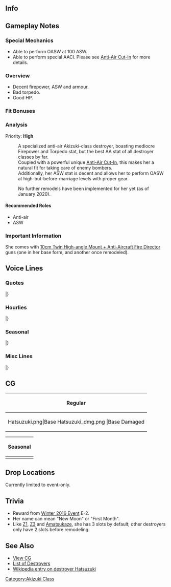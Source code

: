 ==Info==
{{KanmusuInfo|ID=223}}
{{KanmusuInfo|ID=223a}}

==Gameplay Notes==
===Special Mechanics===
* Able to perform OASW at 100 ASW.
* Able to perform special AACI. Please see [[Aerial_Combat#Anti-Air_Cut-In|Anti-Air Cut-In]] for more details.

===Overview===
* Decent firepower, ASW and armour.
* Bad torpedo.
* Good HP.

===Fit Bonuses===
{{:{{BASEPAGENAME}}/Equipment Bonuses}}
{{clear}}

===Analysis===
Priority: '''High'''

:A specialized anti-air Akizuki-class destroyer, boasting mediocre Firepower and Torpedo stat, but the best AA stat of all destroyer classes by far.
:Coupled with a powerful unique [[Anti-Air Cut-In]], this makes her a natural fit for taking care of enemy bombers.
:Additionally, her ASW stat is decent and allows her to perform OASW at high-but-before-marriage levels with proper gear.


:No further remodels have been implemented for her yet (as of January 2020).


====Recommended Roles====
* Anti-air
* ASW

===Important Information===
She comes with [[10cm Twin High-angle Mount + Anti-Aircraft Fire Director]] guns (one in her base form, and another once remodeled).

==Voice Lines==
===Quotes===
{{ShipquoteHeader}}
{{ShipquoteKai
|scenario = Introduction
|origin = 秋月型駆逐艦、その四番艦、初月だ。お前が提督か。いいだろう。僕が行こう。
|translation = I'm the 4th ship of the Akizuki-class destroyers, Hatsuzuki. So you're the Admiral huh. That's fine. I'll go along. 
|audio = Hatsuzuki-Intro.mp3
}}
{{ShipquoteKai
|scenario = Introduction
|kai = yes
|origin = 秋月型防空駆逐艦、四番艦、初月だ。お前も行くのか。ならば、僕がお前を守る。約束だ。
|translation = I'm the 4th ship of the Akizuki-class anti-air destroyers, Hatsuzuki. You're moving out too huh. In that case, I'll protect you. That's a promise. 
|audio = HatsuzukiKai-Intro.mp3
}}
{{ShipquoteKai
|scenario = Library
|origin = 秋月型防空駆逐艦、四番艦の初月だ。
舞鶴で生まれた。姉さんたちと共に、第六十一駆逐隊を編成、マリアナ沖海戦や、レイテ沖海戦に参加した。 
防空戦闘、空母救援を実施した後、艦隊の殿として僕は敵艦隊に向かった。
|translation = I'm the 4th ship of the Akizuki-class anti-air destroyers, Hatsuzuki.
I was born in Maizuru. I participated in the Battles of Marianas and Leyte Gulf along with my elder sisters in the 61st Destroyer Squadron. 
After relieving the carriers and performing air defense, I headed towards the enemy fleet as a rear guard.<ref>Referring to her valiant [https://ja.wikipedia.org/wiki/%E5%88%9D%E6%9C%88_(%E9%A7%86%E9%80%90%E8%89%A6)#.E3.83.AC.E3.82.A4.E3.83.86.E6.B2.96.E6.B5.B7.E6.88.A6 rear guard action] where she distracted 17 USN ships (13DD, 2CL 2CA) so that Isuzu and Wakatsuki could escape after the failed attempt to rescue Zuikaku, Shoukaku, Chitose and Chiyoda.</ref>
|audio = Hatsuzuki-Library.mp3
}}
{{ShipquoteKai
|scenario = Secretary 1
|origin = 呼んだか？何だ？
|translation = You called? What is it?
|audio = Hatsuzuki-Sec1.mp3
}}
{{ShipquoteKai
|scenario = Secretary 2
|origin = うん、第六十一駆逐隊だが。
|translation = Yes, we're the 61st Destroyer Squadron.
|audio = Hatsuzuki-Sec2.mp3
}}
{{ShipquoteKai
|scenario = Secretary 3
|origin = またお前か。なんだ、寂しいのか？　大人だろ？　…まあいい。最後まで、僕が守ろう。
|translation = You again. What's that; you're lonely? Aren't you an adult? ...Ah well. I'll 
protect you till the end.
|audio = Hatsuzuki-Sec3.mp3
}}
{{ShipquoteKai
|scenario = Secretary Idle
|origin = もしもの時の為に、内火艇の整備もしっかりしておかなければ。僕のほうも、もちろん可燃物は出来るだけ排除して…、ふっ。
|translation = Just in case, I'll make sure the launch is well maintained. Of course, I'll also be sure to limit the amounts of combustible materials around my cannons... Fuu.<ref>During her last stand, 8 of her crew and 17 survivors from Zuikaku were able to escape and make it to Taiwan in one of her launches. She was also set ablaze and detonated during her last stand.</ref>
|audio = Hatsuzuki-SecIdle.mp3
}}
{{ShipquoteKai
|scenario = Secretary (Married)
|origin = いや…別に特に用事があるわけじゃ… お前は、強い提督だな。少しだけだ…少しだけ肩を貸してもらっても良いか？…はぁ…落ち着くなぁ。…すまん。
|translation = No... I don't really have anything special to do... You're a strong Admiral huh. Could you... could you please lend me your shoulder for a bit? ....*sigh*...This is calming. ...Sorry.
|audio = Hatsuzuki-SecMarried.mp3
}}
{{ShipquoteKai
|scenario = Wedding
|origin = 提督、何？姉さんならあっちだよ？え……僕に？これは……指に……。あ、あの……いいのか？僕は何も返せないけど、そうか……分かった。
|translation = What is it, Admiral? If you're looking for my sisters, they're over there you know? Eh... me? This is... a ring for... U-umm... Is this OK? But I don't have anything for you... I see... I understand.
|audio = Hatsuzuki-Wedding.mp3
}}
{{ShipquoteKai
|scenario = Player's Score
|origin = 情報か？ わかった、僕が取ってこよう。
|translation = Information? Understood, I'll go get it.
|audio = Hatsuzuki-PlayerScore.mp3
}}
{{ShipquoteKai
|scenario = Joining the Fleet
|origin = 第六十一駆逐隊、初月、出撃するぞ！
|translation = 61st Destroyer Division, Hatsuzuki, sortieing!
|audio = Hatsuzuki-JoinFleet.mp3
}}
{{ShipquoteKai
|scenario = Equipment 1
|origin = うん、いいみたいだ。助かる。
|translation = Yup, this looks nice. It helps.
|audio = Hatsuzuki-Equip1.mp3
}}
{{ShipquoteKai
|scenario = Equipment 1
|kai = yes
|origin = 悪くないな。うん。助かる！
|translation = Not bad. Yup. It helps!
|audio = HatsuzukiKai-Equip1.mp3
}}
{{ShipquoteKai
|scenario = Equipment 2
|origin = これは、僕に使えるか？
|translation = Can I... make use of this?
|audio = Hatsuzuki-Equip2.mp3
}}
{{ShipquoteKai
|scenario = Equipment 3
|origin = ここは任せろ、心配するな。
|translation = Leave this to me, don't worry.
|audio = Hatsuzuki-Equip3.mp3
}}
{{ShipquoteKai
|scenario = Supply
|origin = ありがとう！助かる。
|translation = Thank you! It helps.
|audio = Hatsuzuki-Supply.mp3
}}
{{ShipquoteKai
|scenario = Docking (Minor Damage)
|origin = 僕はまだ戦えるが…
|translation = I can still fight...
|audio = Hatsuzuki-DockMinor.mp3
}}
{{ShipquoteKai
|scenario = Docking (Major Damage)
|origin = 内火艇が…いや、少しだけ痛む…すまない…
|translation = The launch is... No, it just hurts a little... Sorry...
|audio = Hatsuzuki-DockMajor.mp3
}}
{{ShipquoteKai
|scenario = Construction
|origin = 新しい艦だ、よかったな。
|translation = It's a new ship, that's good.
|audio = Hatsuzuki-Construction.mp3
}}
{{ShipquoteKai
|scenario = Returning from Sortie
|origin = 提督よ、艦隊が戻ったぞ。
|translation = The fleet has returned, Admiral.
|audio = Hatsuzuki-SortieReturn.mp3
}}
{{ShipquoteKai
|scenario = Starting a Sortie
|origin = よし、僕が行く。初月出るぞ！姉さん、ここは任せて。
|translation = Alright, I'll be going. Hatsuzuki, setting out! Leave this to me, neesan.
|audio = Hatsuzuki-Sortie.mp3
}}
{{ShipquoteKai
|scenario = Starting a Sortie
|kai = yes
|origin = 僕が行く、初月出るぞ！瑞鶴,姉さん、ここは任せて！
|translation = I'll be going. Hatsuzuki, setting out! Zuikaku, neesan, leave this to me!
|audio = HatsuzukiKai-Sortie.mp3
}}
{{ShipquoteKai
|scenario = Starting a Battle
|origin = 敵艦隊発見だ。敵は多いぞ…砲撃戦用意、行くぞ！
|translation = Enemy fleet spotted. There's a lot of them... Prepare for combat, let's go!
|audio = Hatsuzuki-BattleStart.mp3
}}
{{ShipquoteKai
|scenario = Attack
|origin = 何、当たらなければいい。両舷一杯！
|translation = Pah, it's fine if we don't get hit. Full speed ahead!
|audio = Hatsuzuki-Attack.mp3
}}
{{ShipquoteKai
|scenario = Night Battle Attack 
|origin = そこだ、撃て！
|translation = Right there, fire!
|audio = Hatsuzuki-NightAttack.mp3
}}
{{ShipquoteKai
|scenario = Night Battle
|origin = 夜戦か、望むところだ。各艦、僕が先頭で行く。行くぞ！
|translation = A night battle, just what I wanted. All ships, follow my lead. Let's go!
|audio = Hatsuzuki-NightBattle.mp3
}}
{{ShipquoteKai
|scenario = MVP
|origin = 僕の戦果が！？はぁ…そうか？でも、それは艦隊の戦果だから。僕はいらないよ。
|translation = My accomplishments!? *sigh*...Really? But those are the achievements of the fleet. I don't need the praise.
|audio = Hatsuzuki-MVP.mp3
}}
{{ShipquoteKai
|scenario = Minor Damage 1
|origin = あぁ…まだ…まだ走れるさ！
|translation = Aaaah! ...I can...I can still move.
|audio = Hatsuzuki-MinorDamage1.mp3
}}
{{ShipquoteKai
|scenario = Minor Damage 2
|origin = ちぃっ！当ててくるな。まだ沈むわけにはいかない、まだだ……！
|translation = Tch! I got hit. I can't sink yet... Not yet...!<ref>She continued to move and fight on even after being hit to buy more time for Isuzu and Wakatsuki to escape.</ref>
|audio = Hatsuzuki-MinorDamage2.mp3
}}
{{ShipquoteKai
|scenario = Major Damage
|origin = うわあぁっ!! くそっ、内火艇が……。　まだ、まだ僕は沈まないぞ、まだだ……!
|translation = Whoaa~!! Shit, the launch is... I still... I still haven't sunk... Not yet...!
|audio = Hatsuzuki-MajorDamage.mp3
}}
{{ShipquoteKai
|scenario = Major Damage
|kai = yes
|origin = くそ、内火艇が…でも僕はもう…沈まない！
|translation = Shit, the launch has... But I'm still not... sunk!
|audio = HatsuzukiKai-MajorDamage.mp3
}}
{{ShipquoteKai
|scenario = Sunk
|origin = 僕は……僕のやるべきことを……やり遂げただろうか……。 瑞鶴、僕は……
|translation = I... All the things I need to do... I can't finish... Zuikaku... I...
|audio = Hatsuzuki-Sinking.mp3
}}
|} <references/>

{{clear}}

===Hourlies===
{{ShipquoteHeader | type = hourly}}
{{ShipquoteKai
|scenario = 00:00 
|origin = 提督、今日は、僕が担当する。ああ、違う！秘書艦としての報告だ。お前はどうしてそうなんだ。…バカ。
|translation = I will be on duty today, Admiral. Ah, you're wrong! I'm just reporting the hourlies as the secretary ship. Why are you always like this. ...Idiot.
|audio = HatsuzukiKai-0000.mp3
}}
{{ShipquoteKai
|scenario = 01:00 
|origin = マルヒトマルマル。どうした、眠いのか？茶でも入れようか？
|translation = 0100. What's wrong, are you sleepy? Shall I make some tea?
|audio = HatsuzukiKai-0100.mp3
}}
{{ShipquoteKai
|scenario = 02:00 
|origin = マルフタマルマル。あまりこういったことは得意じゃないんだが…。茶を入れたぞ。ここに置く。手が空いたら…飲んでくれ。
|translation = 0200. It's not much but... Here is the tea. I'll leave it here. When you're free... Please drink it.
|audio = HatsuzukiKai-0200.mp3
}}
{{ShipquoteKai
|scenario = 03:00 
|origin = マルサンマルマル。僕か？僕は、夜は別に大丈夫だ。鍛錬は十分に積んでいる。甘く見るな。
|translation = 0300. Me? Night doesn't really bother me. I've been properly trained. Don't take me lightly.
|audio = HatsuzukiKai-0300.mp3
}}
{{ShipquoteKai
|scenario = 04:00 
|origin = マルヨンマルマル。何だ？あの夜の事か。五十鈴達の前に出て…、そのあとの事は、あまり覚えてないんだ。すまない。
|translation = 0400. What is it? About that night huh. Isuzu and the others were sailing away... after that, I don't really remember. Sorry.<ref>She was set ablaze and sunk while Isuzu and Wakatsuki were escaping.</ref>
|audio = HatsuzukiKai-0400.mp3
}}
{{ShipquoteKai
|scenario = 05:00 
|origin = マルゴーマルマル。もう朝だな。朝は良いものだ。明けない夜は…ない。あぁ、太陽の光か、良いものだな。
|translation = 0500. It's morning. Mornings are a good thing. Every night comes to... an end. Ah, sunlight is great.
|audio = HatsuzukiKai-0500.mp3
}}
{{ShipquoteKai
|scenario = 06:00 
|origin = マルロクマルマル。朝だ、総員起こし！　提督、朝食は任せてくれ、出来る気がする。
|translation = 0600. It's morning, all hands fall in! Admiral, leave breakfast to me, I feel that I can do it.
|audio = HatsuzukiKai-0600.mp3
}}
{{ShipquoteKai
|scenario = 07:00 
|origin = マルナナマルマル。提督よ。朝食の支度ができた。麦飯に沢庵、芋の味噌汁だ。さあ、遠慮せず食ってくれ。腹いっぱい食えるっていうのは、ありがたいことだな。幸せだ。
|translation = 0700. Hey Admiral. Breakfast is ready. Barley rice, pickled radish and miso soup with tubers. Go on, don't hold back. I'm grateful that I'm able to eat as much as I want. It really is happiness.<ref>Imo (芋) refers to any tuber but usually [https://en.wikipedia.org/wiki/Taro taro] is what is used in miso soup.</ref>
|audio = HatsuzukiKai-0700.mp3
}}
{{ShipquoteKai
|scenario = 08:00 
|origin = マルハチマルマル。さあ提督、洗い物が終わったら艦隊運営を始めようか。まずは遠征からで良いか？…いやぁ演習か。
|translation = 0800. Now Admiral, let's begin fleet operations after we're done washing up. Shall we go on expeditions first? ...Ah~ exercises huh.
|audio = HatsuzukiKai-0800.mp3
}}
{{ShipquoteKai
|scenario = 09:00 
|origin = マルキュウマルマル。あ、姉さん。秘書艦の仕事…か？ああ、問題なくやれていると自分では思う。どうだろう？
|translation = 0900. Ah, neesan. About the secretary ship duties? Ah, I don't think I'm having any problems. Don't you think so?
|audio = HatsuzukiKai-0900.mp3
}}
{{ShipquoteKai
|scenario = 10:00 
|origin = ヒトマルマルマル。そうだ。秋月姉さんは、僕の自慢だ。我が秋月型のネームシップだ。当然だろ。
|translation = 1000. Of course. I'm proud of Akizuki-neesan. She's the name ship of the Akizuki-class. That's expected.
|audio = HatsuzukiKai-1000.mp3
}}
{{ShipquoteKai
|scenario = 11:00 
|origin = ヒトヒトマルマル。提督よ。昼食はどうしようか？また僕が作ってもいいが。
|translation = 1100. What do you want for lunch, Admiral? Shall I make it again.
|audio = HatsuzukiKai-1100.mp3
}}
{{ShipquoteKai
|scenario = 12:00 
|origin = ヒトフタマルマル。間宮かぁ。一度来てみたかった。カレーを頼んでもいいのか？申し訳ない。では頼む。
|translation = 1200. Mamiya's huh. I've always wanted to go there once. Can I have some curry? Thank you very much. I'll leave it to you then.<ref>She is thanking you as if curry is something very luxurious and expensive.</ref>
|audio = HatsuzukiKai-1200.mp3
}}
{{ShipquoteKai
|scenario = 13:00 
|origin = ヒトサンマルマル。お昼のカレー、美味しかったぁ。良いものだな、カレー。良いものだな、間宮。
|translation = 1300. The curry for lunch was delicious. Curry is something great huh. Mamiya's is a good place.
|audio = HatsuzukiKai-1300.mp3
}}
{{ShipquoteKai
|scenario = 14:00 
|origin = ヒトヨンマルマル。食べた分、午後はしっかり働こう。訓練と実戦で、練度は上がっていく。戦うためにも、生き残るためにも大切だ。
|translation = 1400. I'll work hard this afternoon now that I'm done eating. I'll increase my skill in practice and real combat. It's important for fighting and survival.
|audio = HatsuzukiKai-1400.mp3
}}
{{ShipquoteKai
|scenario = 15:00 
|origin = ヒトゴーマ…ああ、五十鈴か。何だ？…うん。別に問題はないぞ。…これは？金平糖と水か。ありがとう。もらっておく。
|translation = 150... Ah, Isuzu. What is it? ... I'm not having any problems at all. ...What's this? Konpeitou and water huh. Thanks. I gladly accept.<ref>[https://en.wikipedia.org/wiki/Konpeit%C5%8D Konpeitou] is a kind of sugar candy.</ref>
|audio = HatsuzukiKai-1500.mp3
}}
{{ShipquoteKai
|scenario = 16:00 
|origin = ヒトロクマルマル。うん、五十鈴か？よくしてくれる。色々この艦隊のことも教えてもらっている。助かってる。
|translation = 1600. Yup, Isuzu? I know her well. She's been teaching me a lot about this fleet. It's been a real help.
|audio = HatsuzukiKai-1600.mp3
}}
{{ShipquoteKai
|scenario = 17:00 
|origin = ヒトナナマルマル。夕焼けかぁ。もうすぐ夜だな。…夜になると、僕の長10cmが昂るんだ。僕も、心がざわつく…
|translation = 1700. Evening huh. It's almost night... When night comes, my long 10cm starts to get worked up. My heart does too...<ref>The retreating Isuzu, Wakatsuki and Hatsuzuki were detected by US radar at this time.</ref>
|audio = HatsuzukiKai-1700.mp3
}}
{{ShipquoteKai
|scenario = 18:00 
|origin = ヒトハチマルマル。提督よ。夜になる…な。うん、何でもない。…平気だ。
|translation = 1800. Hey Admiral. It's night now... Ah, it's nothing... I'm fine.
|audio = HatsuzukiKai-1800.mp3
}}
{{ShipquoteKai
|scenario = 19:00 
|origin = ヒトキュウマルマル。ところで、夕飯はどうする？また麦飯を炊こうか。缶詰も少しなら持っている。一緒に、食べよう。
|translation = 1900. Anyway, what do you want for dinner? Shall I make barley rice again? I have some canned food too. Let's eat together.
|audio = HatsuzukiKai-1900.mp3
}}
{{ShipquoteKai
|scenario = 20:00 
|origin = フタマルマルマル。提督、お前こんなに料理がうまいなんて。卑怯だぞ。はむっ…こんな美味しいものが！…この肉はなんだ？え、カツレツ？知らない料理だぁ。
|translation = 2000. You're really good at cooking, Admiral. That's unfair. *nom*... This is delicious! What kind of meat is this? Eh, cutlet? I didn't even know food like this existed.
|audio = HatsuzukiKai-2000.mp3
}}
{{ShipquoteKai
|scenario = 21:00 
|origin = フタヒトマルマル。よし、腹ごしらえは終わった。提督、ありがとう。感謝しよう。洗い物は僕に任せておけ。それぐらいは、したい。
|translation = 2100. Alright, mealtime is over. Thank you, Admiral. I'm grateful for the meal. Leave the washing up to me. It's the least I can do.
|audio = HatsuzukiKai-2100.mp3
}}
{{ShipquoteKai
|scenario = 22:00 
|origin = フタフタマルマル。ああ、瑞鶴。大丈夫、問題はない。提督も、ほら頷いている。僕は、大丈夫だ。心配しないで。
|translation = 2200. Ah, Zuikaku. I'm fine, there's no problem. Greet her too, Admiral. I'm fine. Don't worry.
|audio = HatsuzukiKai-2200.mp3
}}
{{ShipquoteKai
|scenario = 23:00 
|origin = フタサンマルマル。今夜は少し疲れたな。提督、よく休んで。明日も頑張ろう。おやすみ。
|translation = 2300. I'm a bit tired now. Rest well, Admiral. I'll work hard tomorrow too. Good 
night.
|audio = HatsuzukiKai-2300.mp3
}}
|} <references/>

{{clear}}

===Seasonal===
{{SeasonalHeaderOld}}
{{SeasonalQuote
|scenario = [[Seasonal/Hinamatsuri_2016|Hinamatsuri 2016]]
|origin = 賑やかだな。そうか、ひな祭り。潜水艦たちも楽しそだ…これが、菱餅？なるほど。
|translation =	It’s quite lively now. I see, it’s Hinamatsuri. The submarines seem to be having fun… Is this Hishimochi? I see.<ref>[https://en.wikipedia.org/wiki/Hishi_mochi Hishi mochi] is a multi coloured rice cake served during Hinamatsuri.</ref>
|audio = Hatsuzuki_Peach_2016.ogg
|notes = 
}}
{{SeasonalQuote
|scenario = [[Seasonal/White_Day_2016|White Day 2016]]
|origin = 提督、これは…？僕にくれるのか？あぁ、皆にあげているのか。戦闘糧食の一種だな、頂こう。助かる！
|translation =	What’s this, Admiral…? Is it for me? Ah, you’re giving it to everyone. So it’s a kind of battle ration, I accept. It helps!
|audio = Hatsuzuki_White_Day_2016.ogg
|notes = 
}}
{{SeasonalQuote
|scenario = [[Seasonal/Third_Anniversary|3rd Anniversary]]
|origin = この艦隊も三周年っというわけか。大したものだ。僕も、祝おう。提督、おめでとう。
|translation =	So it’s this fleet’s 3rd Anniversary. That’s something big. I’ll celebrate too. Congratulations, Commander 
|audio = Hatsuzuki_3rd_Anniversary_Sec1.mp3
|notes = 
}}
{{SeasonalQuote
|scenario = [[Seasonal/Rainy_Season_2016|Rainy Season 2016]]
|origin = 雨が続くな。少し体が鈍りそうだ。…こんな日は、缶詰の整理でもしよう！ あぁ、これ、膨らんでいる…。駄目、だな。
|translation =	The rain keeps coming down. I feel a bit sluggish. …Let’s go sort the drums on a day like this! Ah, this one is bulging… It’s useless now.
|audio = Hatsuzuki_Rainy_Season_2016_Sec1.mp3
|notes = 
}}
{{SeasonalQuote
|scenario = [[Seasonal/Early_Summer_2016|Early Summer 2016]]
|origin = もうすぐ夏か。僕の名前の意味は知ってるか？ …うん、そうだ。だからどうという事もないが、な。
|translation =	It’s almost summer. Do you know the meaning of my name? …Yes, that’s it. That’s why this isn’t a big deal.
|audio = Hatsuzuki_Early_Summer_Sec1_2016.ogg
|notes = 
}}
{{SeasonalQuote
|scenario = [[Seasonal/Summer_2016|Midsummer 2016]]
|origin = この季節、僕は嫌いじゃないな。一部の艦は、少し物資が足りないのか、装甲に問題があるようだ。心配だな。
|translation =	I don’t dislike this time of year. Looks like some of the ships have some armour deficiency issues. I’m worried about them.
|audio = Hatsuzuki_Sec1_Midsummer_2016.ogg
|notes = 
}}
{{SeasonalQuote
|scenario = [[Seasonal/Saury_2016|Saury Festival 2016]]
|origin = 北洋漁業？いや、秋刀魚漁の支援か…。成程、この季節ならではだな。よし、僕も一肌脱ごう。探照灯だな？
|translation =	The north-sea fisheries? Oh, support for saury fishing… I see, it’s already that time of year. Alright, I’ll pitch in too. A searchlight right?
|audio = Hatsuzuki_Sec1_Saury_2016.mp3
|notes = 
}}
{{SeasonalQuote
|scenario = [[Seasonal/Autumn_2016|Autumn 2016]]
|origin = いや、あの戦いは、最後あまり覚えていないんだ。ただ、やれることを全力でやった…そんな気持ちは、ある。この胸の奥に。
|translation =	Well, I don’t really remember much about the final moments of that battle. I just have this feeling… of giving my all at what I could do. I feel that deep in my heart.<ref>Referring to her [https://forum.worldofwarships.com/topic/99110-the-last-stand-of-hatsuzuki/ last stand] at the Battle of Cape Engano.</ref>
|audio = Hatsuzuki_Kantai_Kessen_2017_Sec1.mp3
|notes = 
}}
{{SeasonalQuote
|scenario = [[Seasonal/Christmas_2016|Christmas 2016]]
|origin = クリスマス？そうか、これが！食事も豪華だな！
|translation =	Christmas? I see, so this is it! The meal is extravagant too!
|audio = Hatsuzuki_Christmas_2016_Sec1.mp3
|notes = 
}}
{{SeasonalQuote
|scenario = [[Seasonal/End_of_Year_2016|End of Year 2016]]
|origin = うむ、年末の大掃除か？それは必要のことだな。僕も手伝おう。いや、何か吹っ切れた気もして。体が動きしたいだ。
|translation =	Hmm, a year end spring clean? That’s something important. I’ll help too. No, I just feel like cutting loose. I want to move my body.
|audio = Hatsuzuki_End_Of_Year_2016_Sec1.mp3
|notes = 
}}
{{SeasonalQuote
|scenario = [[Seasonal/New_Year_2017|New Year 2017]]
|origin = 新年あけましておめでとう。今年もよろしく頼む。あぁ、餅つきか…？よし、僕も手伝おう。
|translation =	Happy New Year. I’m counting on you again this year. Ah, pounding mochi…? Alright, I’ll help.
|audio = Hatsuzuki_New_Year_2017_sec1.mp3
|notes = 
}}
{{SeasonalQuote
|scenario = [[Seasonal/Setsubun_2017|Setsubun 2017]]
|origin = 大淀、この豆は？あぁ、そうか、節分。鬼役は誰なんだ？えぇ、姉さん！？
|translation =	What are these beans for, Ooyodo? Ah, I see, for Setsubun. Who’s playing the Oni? Eh, nee-san!?
|audio = Hatsuzuki_Setsubun_2017.mp3
|notes = 
}}
{{SeasonalQuote
|scenario = [[Seasonal/Fourth_Anniversary|4th Anniversary]]
|origin = 四周年、というわけか！提督、おめでとう。僕も、お前と皆の役に立てて、嬉しい。これからも、僕が……護る。
|translation =	So it’s the 4th Anniversary! Congratulations, Admiral. I’m happy that I was of use to you and everyone else. I’ll continue to protect… all of you.
|audio = Hatsuzuki_4th_Anniversary_Sec1_2017.mp3
|notes = 
}}
|}<references/>

{{clear}}

===Misc Lines===
{{SeasonalHeaderOld}}
{{SeasonalQuote
|scenario = [[Summer 2020 Event]]
|origin = 誰もやらせはしない。僕が…まもる。 
|translation =	I won't lose anyone. I'll... protect everyone. 
|audio = Ship_Voice_Hatsuzuki_Kai_Rainy-Summer_2020_Event_Friend_Fleet_1.mp3
|notes = Friend Fleet 1
}}
|}
<references/>
{{clear}}

==CG==
{| class="mw-collapsible mw-collapsed wikitable" style="width: 100%;"
!Regular
|-
|<gallery>
Hatsuzuki.png|Base
Hatsuzuki_dmg.png |Base Damaged
</gallery>
|}

{| class="mw-collapsible mw-collapsed wikitable" style="width: 100%;"
!Seasonal
|-
|<gallery>
KanMusu223Saury2018.png|[[Seasonal/Late_Autumn_2018|Late Autumn 2018]]
KanMusu223Saury2018Dmg.png||[[Seasonal/Late_Autumn_2018|Late Autumn 2018 Damaged]]
</gallery>
|}

==Drop Locations==
Currently limited to event-only.

==Trivia==
* Reward from [[Winter 2016 Event]] E-2.
* Her name can mean "New Moon" or "First Month".
* Like [[Z1]], [[Z3]] and [[Amatsukaze]], she has 3 slots by default; other destroyers only have 2 slots before remodeling.

==See Also==
*[[{{PAGENAMEE}}/Gallery|View {{PAGENAME}} CG]]
*[[EliteDD|List of Destroyers]]
*[[wikipedia:Japanese_destroyer_Hatsuzuki|Wikipedia entry on destroyer Hatsuzuki]]
{{Shiplist}}
[[Category:Akizuki Class]]